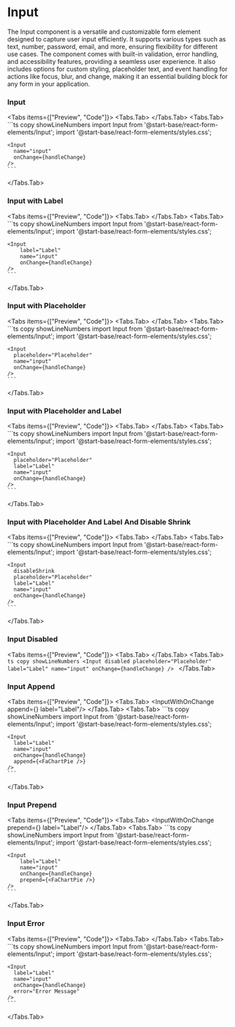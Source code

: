 # Input

The Input component is a versatile and customizable form element designed to capture user input efficiently. It supports various types such as text, number, password, email, and more, ensuring flexibility for different use cases. The component comes with built-in validation, error handling, and accessibility features, providing a seamless user experience. It also includes options for custom styling, placeholder text, and event handling for actions like focus, blur, and change, making it an essential building block for any form in your application.

### Input


<Tabs items={["Preview", "Code"]}>
  <Tabs.Tab>
  <Preview height="200px">
     <InputWithOnChange />
     </Preview>
  </Tabs.Tab>
  <Tabs.Tab>
    ```ts copy showLineNumbers
    import Input from '@start-base/react-form-elements/Input';
    import '@start-base/react-form-elements/styles.css';

    <Input
      name="input"
      onChange={handleChange}
    />
    ```
  </Tabs.Tab>
</Tabs>


### Input with Label

<Tabs items={["Preview", "Code"]}>
  <Tabs.Tab>
  <Preview height="200px">
    <InputWithOnChange label="Label"/>
     </Preview>
  </Tabs.Tab>
  <Tabs.Tab>
    ```ts copy showLineNumbers
    import Input from '@start-base/react-form-elements/Input';
    import '@start-base/react-form-elements/styles.css';

    <Input
        label="Label"
        name="input"
        onChange={handleChange}
    />
    ```
  </Tabs.Tab>
</Tabs>

### Input with Placeholder

<Tabs items={["Preview", "Code"]}>
  <Tabs.Tab>
  <Preview height="200px">
    <InputWithOnChange placeholder="Placeholder"/>
     </Preview>
  </Tabs.Tab>
  <Tabs.Tab>
    ```ts copy showLineNumbers
    import Input from '@start-base/react-form-elements/Input';
    import '@start-base/react-form-elements/styles.css';

    <Input
      placeholder="Placeholder"
      name="input"
      onChange={handleChange}
    />
    ```
  </Tabs.Tab>
</Tabs>


### Input with Placeholder and Label

<Tabs items={["Preview", "Code"]}>
  <Tabs.Tab>
  <Preview height="200px">
    <InputWithOnChange placeholder="Placeholder" label="Label"/>
     </Preview>
  </Tabs.Tab>
  <Tabs.Tab>
    ```ts copy showLineNumbers
    import Input from '@start-base/react-form-elements/Input';
    import '@start-base/react-form-elements/styles.css';
  
    <Input
      placeholder="Placeholder"
      label="Label"
      name="input"
      onChange={handleChange}
    />
    ```
  </Tabs.Tab>
</Tabs>


### Input with Placeholder And Label And Disable Shrink

<Tabs items={["Preview", "Code"]}>
  <Tabs.Tab>
  <Preview height="200px">
    <InputWithOnChange placeholder="Placeholder" label="Label" disableShrink/>
     </Preview>
  </Tabs.Tab>
  <Tabs.Tab>
    ```ts copy showLineNumbers
    import Input from '@start-base/react-form-elements/Input';
    import '@start-base/react-form-elements/styles.css';

    <Input
      disableShrink
      placeholder="Placeholder"
      label="Label"
      name="input"
      onChange={handleChange}
    />
    ```
  </Tabs.Tab>
</Tabs>

### Input Disabled

<Tabs items={["Preview", "Code"]}>
  <Tabs.Tab>
  <Preview height="200px">
    <InputWithOnChange placeholder="Placeholder" label="Label" disabled/>
   </Preview>
  </Tabs.Tab>
  <Tabs.Tab>
    ```ts copy showLineNumbers
        <Input
            disabled
            placeholder="Placeholder"
            label="Label"
            name="input"
            onChange={handleChange}
        />
    ```
  </Tabs.Tab>
</Tabs>

### Input Append

<Tabs items={["Preview", "Code"]}>
  <Tabs.Tab>
  <Preview height="200px">
    <InputWithOnChange append={<FaChartPie />} label="Label"/>
     </Preview>
  </Tabs.Tab>
  <Tabs.Tab>
    ```ts copy showLineNumbers
    import Input from '@start-base/react-form-elements/Input';
    import '@start-base/react-form-elements/styles.css';
  
    <Input
      label="Label"
      name="input"
      onChange={handleChange}
      append={<FaChartPie />}
    />
    ```
  </Tabs.Tab>
</Tabs>

### Input Prepend

<Tabs items={["Preview", "Code"]}>
  <Tabs.Tab>
  <Preview height="200px">
    <InputWithOnChange prepend={<FaChartPie />} label="Label"/>
     </Preview>
  </Tabs.Tab>
  <Tabs.Tab>
    ```ts copy showLineNumbers
    import Input from '@start-base/react-form-elements/Input';
    import '@start-base/react-form-elements/styles.css';

    <Input
        label="Label"
        name="input"
        onChange={handleChange}
        prepend={<FaChartPie />}
    />
    ```
  </Tabs.Tab>
</Tabs>

### Input Error

<Tabs items={["Preview", "Code"]}>
  <Tabs.Tab>
  <Preview height="200px">
     <InputWithOnChange label="Label" error="Error Message"/>
    </Preview>
  </Tabs.Tab>
  <Tabs.Tab>
    ```ts copy showLineNumbers
    import Input from '@start-base/react-form-elements/Input';
    import '@start-base/react-form-elements/styles.css';
    
    <Input
      label="Label"
      name="input"
      onChange={handleChange}
      error="Error Message"
    />
    ```
  </Tabs.Tab>
</Tabs>